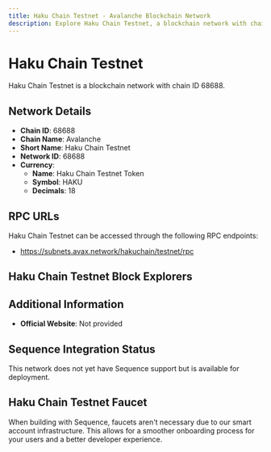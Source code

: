 ```yaml
--- 
title: Haku Chain Testnet - Avalanche Blockchain Network
description: Explore Haku Chain Testnet, a blockchain network with chain ID 68688. Learn about its native currency, Haku Chain Testnet Token, and how to interact with the network.
---
```


# Haku Chain Testnet

Haku Chain Testnet is a blockchain network with chain ID 68688.

## Network Details

- **Chain ID**: 68688
- **Chain Name**: Avalanche
- **Short Name**: Haku Chain Testnet
- **Network ID**: 68688
- **Currency**: 
  - **Name**: Haku Chain Testnet Token
  - **Symbol**: HAKU
  - **Decimals**: 18

## RPC URLs

Haku Chain Testnet can be accessed through the following RPC endpoints:

- https://subnets.avax.network/hakuchain/testnet/rpc

## Haku Chain Testnet Block Explorers



## Additional Information

- **Official Website**: Not provided

## Sequence Integration Status

This network does not yet have Sequence support but is available for deployment.

## Haku Chain Testnet Faucet

When building with Sequence, faucets aren't necessary due to our smart account infrastructure. This allows for a smoother onboarding process for your users and a better developer experience.
